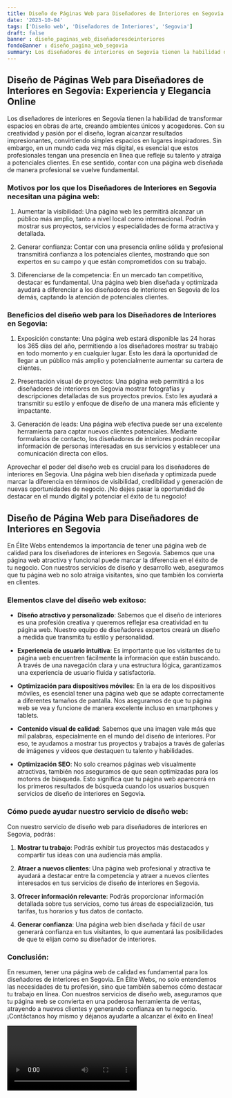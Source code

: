 ```yaml
---
title: Diseño de Páginas Web para Diseñadores de Interiores en Segovia
date: '2023-10-04'
tags: ['Diseño web', 'Diseñadores de Interiores', 'Segovia']
draft: false
banner : diseño_paginas_web_diseñadoresdeinteriores
fondoBanner : diseño_pagina_web_segovia
summary: Los diseñadores de interiores en Segovia tienen la habilidad de transformar espacios en obras de arte, creando ambientes únicos y acogedores. Con su creatividad y pasión por el diseño, logran alcanzar resultados impresionantes, convirtiendo simples espacios en lugares inspiradores. Sin embargo, en un mundo cada vez más digital, es esencial que estos profesionales tengan una presencia en línea que refleje su talento y atraiga a potenciales clientes. En ese sentido, contar con una página web diseñada de manera profesional se vuelve fundamental.
---
```


## Diseño de Páginas Web para Diseñadores de Interiores en Segovia: Experiencia y Elegancia Online

Los diseñadores de interiores en Segovia tienen la habilidad de transformar espacios en obras de arte, creando ambientes únicos y acogedores. Con su creatividad y pasión por el diseño, logran alcanzar resultados impresionantes, convirtiendo simples espacios en lugares inspiradores. Sin embargo, en un mundo cada vez más digital, es esencial que estos profesionales tengan una presencia en línea que refleje su talento y atraiga a potenciales clientes. En ese sentido, contar con una página web diseñada de manera profesional se vuelve fundamental.

### Motivos por los que los Diseñadores de Interiores en Segovia necesitan una página web:

1. Aumentar la visibilidad: Una página web les permitirá alcanzar un público más amplio, tanto a nivel local como internacional. Podrán mostrar sus proyectos, servicios y especialidades de forma atractiva y detallada.

2. Generar confianza: Contar con una presencia online sólida y profesional transmitirá confianza a los potenciales clientes, mostrando que son expertos en su campo y que están comprometidos con su trabajo.

3. Diferenciarse de la competencia: En un mercado tan competitivo, destacar es fundamental. Una página web bien diseñada y optimizada ayudará a diferenciar a los diseñadores de interiores en Segovia de los demás, captando la atención de potenciales clientes.

### Beneficios del diseño web para los Diseñadores de Interiores en Segovia:

1. Exposición constante: Una página web estará disponible las 24 horas los 365 días del año, permitiendo a los diseñadores mostrar su trabajo en todo momento y en cualquier lugar. Esto les dará la oportunidad de llegar a un público más amplio y potencialmente aumentar su cartera de clientes.

2. Presentación visual de proyectos: Una página web permitirá a los diseñadores de interiores en Segovia mostrar fotografías y descripciones detalladas de sus proyectos previos. Esto les ayudará a transmitir su estilo y enfoque de diseño de una manera más eficiente y impactante.

3. Generación de leads: Una página web efectiva puede ser una excelente herramienta para captar nuevos clientes potenciales. Mediante formularios de contacto, los diseñadores de interiores podrán recopilar información de personas interesadas en sus servicios y establecer una comunicación directa con ellos.

Aprovechar el poder del diseño web es crucial para los diseñadores de interiores en Segovia. Una página web bien diseñada y optimizada puede marcar la diferencia en términos de visibilidad, credibilidad y generación de nuevas oportunidades de negocio. ¡No dejes pasar la oportunidad de destacar en el mundo digital y potenciar el éxito de tu negocio!

<GifSeo />

<Cta />

## Diseño de Página Web para Diseñadores de Interiores en Segovia

En Élite Webs entendemos la importancia de tener una página web de calidad para los diseñadores de interiores en Segovia. Sabemos que una página web atractiva y funcional puede marcar la diferencia en el éxito de tu negocio. Con nuestros servicios de diseño y desarrollo web, aseguramos que tu página web no solo atraiga visitantes, sino que también los convierta en clientes.

### Elementos clave del diseño web exitoso:

- **Diseño atractivo y personalizado**: Sabemos que el diseño de interiores es una profesión creativa y queremos reflejar esa creatividad en tu página web. Nuestro equipo de diseñadores expertos creará un diseño a medida que transmita tu estilo y personalidad.

- **Experiencia de usuario intuitiva**: Es importante que los visitantes de tu página web encuentren fácilmente la información que están buscando. A través de una navegación clara y una estructura lógica, garantizamos una experiencia de usuario fluida y satisfactoria.

- **Optimización para dispositivos móviles**: En la era de los dispositivos móviles, es esencial tener una página web que se adapte correctamente a diferentes tamaños de pantalla. Nos aseguramos de que tu página web se vea y funcione de manera excelente incluso en smartphones y tablets.

- **Contenido visual de calidad**: Sabemos que una imagen vale más que mil palabras, especialmente en el mundo del diseño de interiores. Por eso, te ayudamos a mostrar tus proyectos y trabajos a través de galerías de imágenes y vídeos que destaquen tu talento y habilidades.

- **Optimización SEO**: No solo creamos páginas web visualmente atractivas, también nos aseguramos de que sean optimizadas para los motores de búsqueda. Esto significa que tu página web aparecerá en los primeros resultados de búsqueda cuando los usuarios busquen servicios de diseño de interiores en Segovia.

### Cómo puede ayudar nuestro servicio de diseño web:

Con nuestro servicio de diseño web para diseñadores de interiores en Segovia, podrás:

1. **Mostrar tu trabajo**: Podrás exhibir tus proyectos más destacados y compartir tus ideas con una audiencia más amplia.

2. **Atraer a nuevos clientes**: Una página web profesional y atractiva te ayudará a destacar entre la competencia y atraer a nuevos clientes interesados en tus servicios de diseño de interiores en Segovia.

3. **Ofrecer información relevante**: Podrás proporcionar información detallada sobre tus servicios, como tus áreas de especialización, tus tarifas, tus horarios y tus datos de contacto.

4. **Generar confianza**: Una página web bien diseñada y fácil de usar generará confianza en tus visitantes, lo que aumentará las posibilidades de que te elijan como su diseñador de interiores.

### Conclusión:

En resumen, tener una página web de calidad es fundamental para los diseñadores de interiores en Segovia. En Élite Webs, no solo entendemos las necesidades de tu profesión, sino que también sabemos cómo destacar tu trabajo en línea. Con nuestros servicios de diseño web, aseguramos que tu página web se convierta en una poderosa herramienta de ventas, atrayendo a nuevos clientes y generando confianza en tu negocio. ¡Contáctanos hoy mismo y déjanos ayudarte a alcanzar el éxito en línea!

<Video />

<CtaBot job='Diseñadores de Interiores' city='Segovia'/>

<Gmaps query='Segovia+españa+maps' />